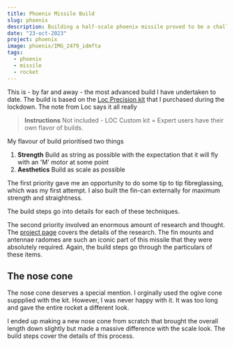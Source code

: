 ```yaml
---
title: Phoenix Missile Build
slug: phoenix
description: Building a half-scale phoenix missile proved to be a challenge.
date: "23-oct-2023"
project: phoenix
image: phoenix/IMG_2479_idmfta
tags:
  - phoenix
  - missile
  - rocket
---
```

This is - by far and away - the most advanced build I have undertaken to date. The build is based on the [Loc Precision kit](https://locprecision.com/collections/rockets-7-675-diameter/products/phoenix-75) that I purchased during the lockdown. The note from Loc says it all really

> **Instructions** Not included - LOC Custom kit = Expert users have their own flavor of builds.

My flavour of build prioritised two things

1. **Strength** Build as string as possible with the expectation that it will fly with an 'M' motor at some point
2. **Aesthetics** Build as scale as possible

The first priority gave me an opportunity to do some tip to tip fibreglassing, which was my first attempt. I also built the fin-can externally for maximum strength and straightness.

The build steps go into details for each of these techniques.

The second priority involved an enormous amount of research and thought. The [project page](/projects/phoenix) covers the details of the research. The fin mounts and antennae radomes are such an iconic part of this missile that they were absolutely required. Again, the build steps go through the particulars of these items.

## The nose cone

The nose cone deserves a special mention. I orginally used the ogive cone suppplied with the kit. However, I was never happy with it. It was too long and gave the entire rocket a different look.

<CloudImage image='phoenix/build/nose_cones_glbbys' />

I ended up making a new nose cone from scratch that brought the overall length down slightly but made a massive difference with the scale look. The build steps cover the details of this process.
